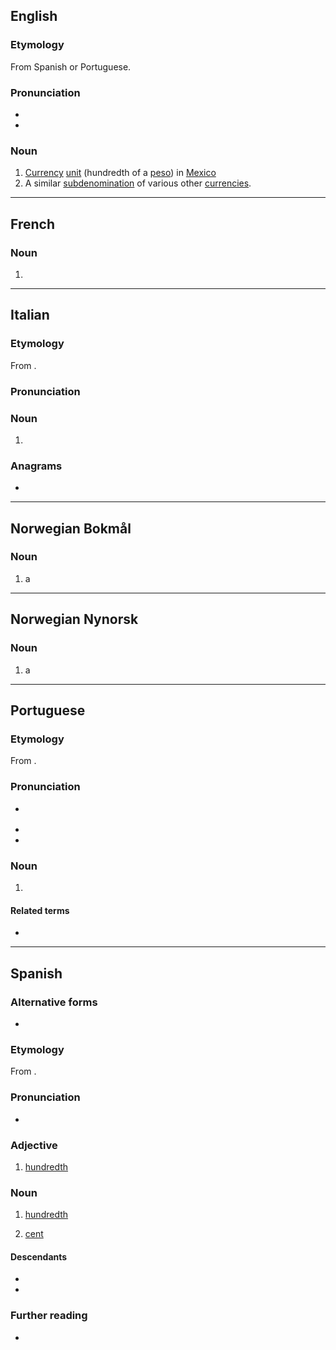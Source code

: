 ==English==
{{wp}}

===Etymology===
From Spanish or Portuguese.

===Pronunciation===
* {{IPA|en|/sɛnˈtɑːvoʊ/}}
* {{audio|en|En-ca-centavo.oga|Audio (US)}}

===Noun===
{{en-noun}}

# [[currency|Currency]] [[unit]] (hundredth of a [[peso]]) in [[Mexico]]
# A similar [[subdenomination]] of various other [[currencies]].

{{c|en|Currencies|Hundred}}

----

==French==

===Noun===
{{fr-noun|m}}

# {{l|en|centavo}}

----

==Italian==

===Etymology===
From {{af|it|cento|-avo|gloss1=hundred}}.

===Pronunciation===
{{it-pr|centàvo}}

===Noun===
{{it-noun|m}}

# {{l|en|centavo}}

===Anagrams===
* {{anagrams|it|a=acenotv|covante|vocante}}

----

==Norwegian Bokmål==

===Noun===
{{nb-noun|m|centavoen|centavos|ip2=centavo|centavoene}}

# a {{l|en|centavo}}

{{c|nb|Currencies}}

----

==Norwegian Nynorsk==

===Noun===
{{nn-noun|m|centavoen|centavos|ip2=centavo|centavoane}}

# a {{l|en|centavo}}

{{c|nn|Currencies}}

----

==Portuguese==

===Etymology===
From {{af|pt|cento|-avo|gloss1=hundred}}.

===Pronunciation===
{{pt-IPA}}
* {{a|South Brazil}} {{IPA|pt|/sẽ.ˈta.vo/}}
* {{rhymes|pt|avu|s=3}}
* {{hyph|pt|cen|ta|vo}}

===Noun===
{{pt-noun|m}}

# {{l|en|cent}} {{gloss|a hundredth of several monetary units, including the Brazilian [[real]], the Portuguese [[escudo]], and the Mozambican [[metical]]}}

====Related terms====
* {{l|pt|cêntimo}}

{{c|pt|Currencies|Money}}

----

==Spanish==
{{number box|es}}

===Alternative forms===
* {{alter|es|ctvo.}}

===Etymology===
From {{affix|es|ciento|-avo|gloss1=hundred}}.

===Pronunciation===
{{es-IPA}}
* {{hyph|es|cen|ta|vo}}

===Adjective===
{{es-adj}}

# {{lb|es|fractional}} [[hundredth]]
#: {{syn|es|centésimo|céntimo}}
#: {{uxi|es|una '''centava''' parte|a '''hundredth''' part}}

===Noun===
{{es-noun|m}}

# {{lb|es|fractional}} [[hundredth]]
#: {{syn|es|centésimo|céntimo}}
#: {{uxi|es|siete centavos|seven '''hundredths'''}}
# [[cent]] {{gloss|subunit of currency in US and other countries}}
#: {{syn|es|céntimo}}

====Descendants====
* {{desc|ca|centau|bor=1}}
* {{desc|ca|centavo|bor=1}}

===Further reading===
* {{R:es:DRAE}}

{{c|es|Coins|Currency|Money}}